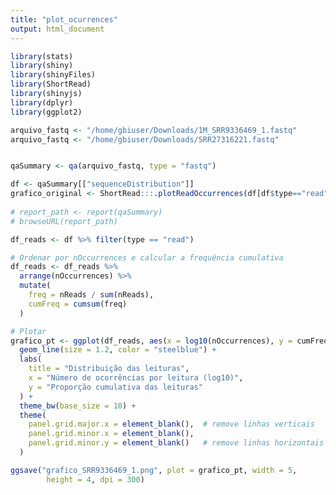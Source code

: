 ```yaml
---
title: "plot_ocurrences"
output: html_document
---
```


```R
library(stats)
library(shiny)
library(shinyFiles)
library(ShortRead)
library(shinyjs)
library(dplyr)
library(ggplot2)

arquivo_fastq <- "/home/gbiuser/Downloads/1M_SRR9336469_1.fastq"
arquivo_fastq <- "/home/gbiuser/Downloads/SRR27316221.fastq"


qaSummary <- qa(arquivo_fastq, type = "fastq")

df <- qaSummary[["sequenceDistribution"]]
grafico_original <- ShortRead:::.plotReadOccurrences(df[df$type=="read",], cex=.5)
  
# report_path <- report(qaSummary)
# browseURL(report_path)

df_reads <- df %>% filter(type == "read")

# Ordenar por nOccurrences e calcular a frequência cumulativa
df_reads <- df_reads %>%
  arrange(nOccurrences) %>%
  mutate(
    freq = nReads / sum(nReads),
    cumFreq = cumsum(freq)
  )

# Plotar
grafico_pt <- ggplot(df_reads, aes(x = log10(nOccurrences), y = cumFreq)) +
  geom_line(size = 1.2, color = "steelblue") +
  labs(
    title = "Distribuição das leituras",
    x = "Número de ocorrências por leitura (log10)",
    y = "Proporção cumulativa das leituras"
  ) +
  theme_bw(base_size = 10) +
  theme(
    panel.grid.major.x = element_blank(),  # remove linhas verticais
    panel.grid.minor.x = element_blank(),
    panel.grid.minor.y = element_blank()   # remove linhas horizontais finas
  )

ggsave("grafico_SRR9336469_1.png", plot = grafico_pt, width = 5,
        height = 4, dpi = 300)
```